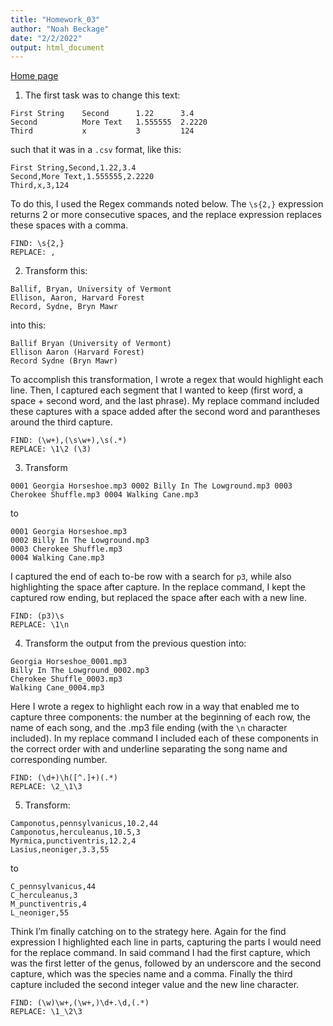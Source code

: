 ```yaml
---
title: "Homework_03"
author: "Noah Beckage"
date: "2/2/2022"
output: html_document
---
```


[Home page](index.html)


1. The first task was to change this text:
```
First String    Second      1.22      3.4
Second          More Text   1.555555  2.2220
Third           x           3         124
```
such that it was in a `.csv` format, like this:
```
First String,Second,1.22,3.4
Second,More Text,1.555555,2.2220
Third,x,3,124
```

To do this, I used the Regex commands noted below. The `\s{2,}` expression returns 2 or more consecutive spaces, and the replace expression replaces these spaces with a comma.

```
FIND: \s{2,}
REPLACE: ,
```

2. Transform this:
```
Ballif, Bryan, University of Vermont
Ellison, Aaron, Harvard Forest
Record, Sydne, Bryn Mawr
```
into this:
```
Ballif Bryan (University of Vermont)
Ellison Aaron (Harvard Forest)
Record Sydne (Bryn Mawr)
```
To accomplish this transformation, I wrote a regex that would highlight each line. Then, I captured each segment that I wanted to keep (first word, a space + second word, and the last phrase). My replace command included these captures with a space added after the second word and parantheses around the third capture.

```
FIND: (\w+),(\s\w+),\s(.*)
REPLACE: \1\2 (\3)
```

3. Transform
```
0001 Georgia Horseshoe.mp3 0002 Billy In The Lowground.mp3 0003 Cherokee Shuffle.mp3 0004 Walking Cane.mp3
```
to
```
0001 Georgia Horseshoe.mp3
0002 Billy In The Lowground.mp3
0003 Cherokee Shuffle.mp3
0004 Walking Cane.mp3
```

I captured the end of each to-be row with a search for `p3`, while also highlighting the space after capture. In the replace command, I kept the captured row ending, but replaced the space after each with a new line.

```
FIND: (p3)\s
REPLACE: \1\n
```

4. Transform the output from the previous question into:
```
Georgia Horseshoe_0001.mp3
Billy In The Lowground_0002.mp3
Cherokee Shuffle_0003.mp3
Walking Cane_0004.mp3
```

Here I wrote a regex to highlight each row in a way that enabled me to capture three components: the number at the beginning of each row, the name of each song, and the .mp3 file ending (with the `\n` character included). In my replace command I included each of these components in the correct order with and underline separating the song name and corresponding number.

```
FIND: (\d+)\h([^.]+)(.*)
REPLACE: \2_\1\3
```

5. Transform:
```
Camponotus,pennsylvanicus,10.2,44
Camponotus,herculeanus,10.5,3
Myrmica,punctiventris,12.2,4
Lasius,neoniger,3.3,55
```
to
```
C_pennsylvanicus,44
C_herculeanus,3
M_punctiventris,4
L_neoniger,55
```

Think I'm finally catching on to the strategy here. Again for the find expression I highlighted each line in parts, capturing the parts I would need for the replace command. In said command I had the first capture, which was the first letter of the genus, followed by an underscore and the second capture, which was the species name and a comma. Finally the third capture included the second integer value and the new line character.

```
FIND: (\w)\w+,(\w+,)\d+.\d,(.*)
REPLACE: \1_\2\3
```
